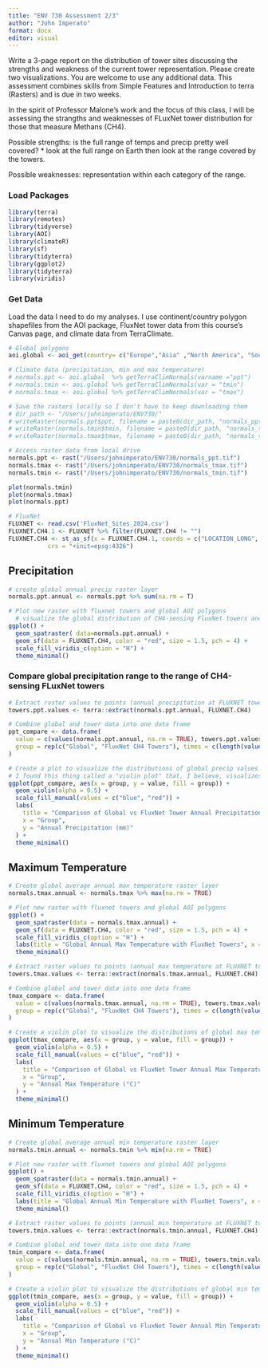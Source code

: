```yaml
---
title: "ENV 730 Assessment 2/3"
author: "John Imperato"
format: docx
editor: visual
---
```


Write a 3-page report on the distribution of tower sites discussing the strengths and weakness of the current tower representation. Please create two visualizations. You are welcome to use any additional data. This assessment combines skills from Simple Features and Introduction to terra (Rasters) and is due in two weeks.

In the spirit of Professor Malone's work and the focus of this class, I will be assessing the strangths and weaknesses of FLuxNet tower distribution for those that measure Methans (CH4).

Possible strengths: is the full range of temps and precip pretty well covered? \* look at the full range on Earth then look at the range covered by the towers.

Possible weaknesses: representation within each category of the range.

### Load Packages

```r

library(terra)
library(remotes)
library(tidyverse)
library(AOI)
library(climateR)
library(sf)
library(tidyterra)
library(ggplot2)
library(tidyterra)
library(viridis)

```

### Get Data

Load the data I need to do my analyses. I use continent/country polygon shapefiles from the AOI package, FluxNet tower data from this course's Canvas page, and climate data from TerraClimate.

```r

# Global polygons
aoi.global <- aoi_get(country= c("Europe","Asia" ,"North America", "South America", "Australia","Africa", "New Zealand"))

# Climate data (precipitation, min and max temperature)
# normals.ppt <- aoi.global  %>% getTerraClimNormals(varname ="ppt")
# normals.tmin <- aoi.global %>% getTerraClimNormals(var = "tmin")
# normals.tmax <- aoi.global %>% getTerraClimNormals(var = "tmax")

# Save the rasters locally so I don't have to keep downloading them
# dir_path <- "/Users/johnimperato/ENV730/"
# writeRaster(normals.ppt$ppt, filename = paste0(dir_path, "normals_ppt.tif"), overwrite = TRUE)
# writeRaster(normals.tmin$tmin, filename = paste0(dir_path, "normals_tmin.tif"), overwrite = TRUE)
# writeRaster(normals.tmax$tmax, filename = paste0(dir_path, "normals_tmax.tif"), overwrite = TRUE)

# Access raster data from local drive
normals.ppt <- rast("/Users/johnimperato/ENV730/normals_ppt.tif")
normals.tmax <- rast("/Users/johnimperato/ENV730/normals_tmax.tif")
normals.tmin <- rast("/Users/johnimperato/ENV730/normals_tmin.tif")

plot(normals.tmin)
plot(normals.tmax)
plot(normals.ppt)

# FluxNet
FLUXNET <- read.csv('FluxNet_Sites_2024.csv')
FLUXNET.CH4.1 <- FLUXNET %>% filter(FLUXNET.CH4 != "")
FLUXNET.CH4 <- st_as_sf(x = FLUXNET.CH4.1, coords = c("LOCATION_LONG", "LOCATION_LAT"), 
           crs = "+init=epsg:4326")

```

## Precipitation

```r

# create global annual precip raster layer 
normals.ppt.annual <- normals.ppt %>% sum(na.rm = T)

# Plot new raster with fluxnet towers and global AOI polygons
  # visualize the global distribution of CH4-sensing FluxNet towers and global annual precipitation normals
ggplot() + 
  geom_spatraster( data=normals.ppt.annual) + 
  geom_sf(data = FLUXNET.CH4, color = "red", size = 1.5, pch = 4) +
  scale_fill_viridis_c(option = "H") +
  theme_minimal()

```

### Compare global precipitation range to the range of CH4-sensing FLuxNet towers

```r

# Extract raster values to points (annual precipitation at FLUXNET tower points)
towers.ppt.values <- terra::extract(normals.ppt.annual, FLUXNET.CH4)

# Combine global and tower data into one data frame
ppt_compare <- data.frame(
  value = c(values(normals.ppt.annual, na.rm = TRUE), towers.ppt.values[, 2]),
  group = rep(c("Global", "FluxNet CH4 Towers"), times = c(length(values(normals.ppt.annual, na.rm = TRUE)), nrow(towers.ppt.values)))
)

# Create a plot to visualize the distributions of global precip values vs precip values covered by CH4-sensing tower sites 
# I found this thing called a "violin plot" that, I believe, visualizes the data effectively. 
ggplot(ppt_compare, aes(x = group, y = value, fill = group)) +
  geom_violin(alpha = 0.5) +
  scale_fill_manual(values = c("blue", "red")) +
  labs(
    title = "Comparison of Global vs FluxNet Tower Annual Precipitation",
    x = "Group",
    y = "Annual Precipitation (mm)"
  ) +
  theme_minimal()

```


## Maximum Temperature 

```r

# Create global average annual max temperature raster layer
normals.tmax.annual <- normals.tmax %>% max(na.rm = TRUE)

# Plot new raster with fluxnet towers and global AOI polygons
ggplot() + 
  geom_spatraster(data = normals.tmax.annual) + 
  geom_sf(data = FLUXNET.CH4, color = "red", size = 1.5, pch = 4) +
  scale_fill_viridis_c(option = "H") +
  labs(title = "Global Annual Max Temperature with FluxNet Towers", x = "Longitude", y = "Latitude") +
  theme_minimal()

# Extract raster values to points (annual max temperature at FLUXNET tower points)
towers.tmax.values <- terra::extract(normals.tmax.annual, FLUXNET.CH4)

# Combine global and tower data into one data frame
tmax_compare <- data.frame(
  value = c(values(normals.tmax.annual, na.rm = TRUE), towers.tmax.values[, 2]),
  group = rep(c("Global", "FluxNet CH4 Towers"), times = c(length(values(normals.tmax.annual, na.rm = TRUE)), nrow(towers.tmax.values)))
)

# Create a violin plot to visualize the distributions of global max temp values vs tower max temp values
ggplot(tmax_compare, aes(x = group, y = value, fill = group)) +
  geom_violin(alpha = 0.5) +
  scale_fill_manual(values = c("blue", "red")) +
  labs(
    title = "Comparison of Global vs FluxNet Tower Annual Max Temperature",
    x = "Group",
    y = "Annual Max Temperature (°C)"
  ) +
  theme_minimal()

```
## Minimum Temperature

```r

# Create global average annual min temperature raster layer
normals.tmin.annual <- normals.tmin %>% min(na.rm = TRUE)

# Plot new raster with fluxnet towers and global AOI polygons
ggplot() + 
  geom_spatraster(data = normals.tmin.annual) + 
  geom_sf(data = FLUXNET.CH4, color = "red", size = 1.5, pch = 4) +
  scale_fill_viridis_c(option = "H") +
  labs(title = "Global Annual Min Temperature with FluxNet Towers", x = "Longitude", y = "Latitude") +
  theme_minimal()

# Extract raster values to points (annual min temperature at FLUXNET tower points)
towers.tmin.values <- terra::extract(normals.tmin.annual, FLUXNET.CH4)

# Combine global and tower data into one data frame
tmin_compare <- data.frame(
  value = c(values(normals.tmin.annual, na.rm = TRUE), towers.tmin.values[, 2]),
  group = rep(c("Global", "FluxNet CH4 Towers"), times = c(length(values(normals.tmin.annual, na.rm = TRUE)), nrow(towers.tmin.values)))
)

# Create a violin plot to visualize the distributions of global min temp values vs tower min temp values
ggplot(tmin_compare, aes(x = group, y = value, fill = group)) +
  geom_violin(alpha = 0.5) +
  scale_fill_manual(values = c("blue", "red")) +
  labs(
    title = "Comparison of Global vs FluxNet Tower Annual Min Temperature",
    x = "Group",
    y = "Annual Min Temperature (°C)"
  ) +
  theme_minimal()


```
